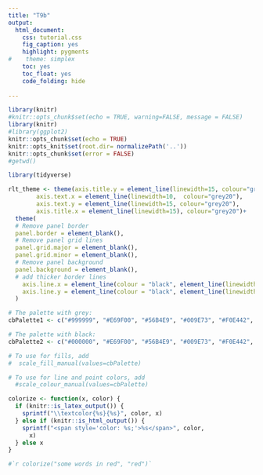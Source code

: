 ```yaml
---
title: "T9b"
output: 
  html_document:
    css: tutorial.css
    fig_caption: yes
    highlight: pygments
#    theme: simplex
    toc: yes
    toc_float: yes
    code_folding: hide
   
---
```




```r
library(knitr)
#knitr::opts_chunk$set(echo = TRUE, warning=FALSE, message = FALSE)
library(knitr)
#library(ggplot2)
knitr::opts_chunk$set(echo = TRUE)
knitr::opts_knit$set(root.dir= normalizePath('..'))
knitr::opts_chunk$set(error = FALSE)
#getwd()
```

```r
library(tidyverse)

rlt_theme <- theme(axis.title.y = element_line(linewidth=15, colour="grey20"),
        axis.text.x = element_line(linewidth=10,  colour="grey20"),
        axis.text.y = element_line(linewidth=15, colour="grey20"),  
        axis.title.x = element_line(linewidth=15), colour="grey20")+
  theme(
  # Remove panel border
  panel.border = element_blank(),  
  # Remove panel grid lines
  panel.grid.major = element_blank(),
  panel.grid.minor = element_blank(),
  # Remove panel background
  panel.background = element_blank(),
  # add thicker border lines
    axis.line.x = element_line(colour = "black", element_line(linewidth=1)),
    axis.line.y = element_line(colour = "black", element_line(linewidth=1))
  )

# The palette with grey:
cbPalette1 <- c("#999999", "#E69F00", "#56B4E9", "#009E73", "#F0E442", "#0072B2", "#D55E00", "#CC79A7")

# The palette with black:
cbPalette2 <- c("#000000", "#E69F00", "#56B4E9", "#009E73", "#F0E442", "#0072B2", "#D55E00", "#CC79A7")

# To use for fills, add
#  scale_fill_manual(values=cbPalette)

# To use for line and point colors, add
  #scale_colour_manual(values=cbPalette)

```


```r
colorize <- function(x, color) {
  if (knitr::is_latex_output()) {
    sprintf("\\textcolor{%s}{%s}", color, x)
  } else if (knitr::is_html_output()) {
    sprintf("<span style='color: %s;'>%s</span>", color, 
      x)
  } else x
}

#`r colorize("some words in red", "red")`


```

